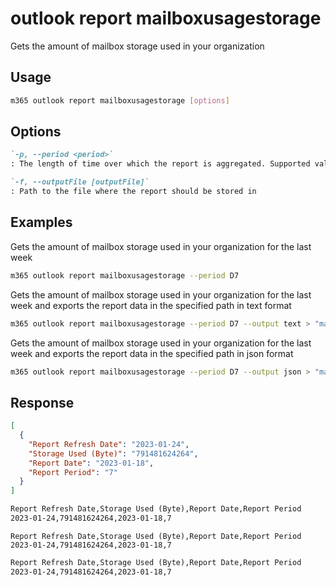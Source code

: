
# outlook report mailboxusagestorage

Gets the amount of mailbox storage used in your organization

## Usage

```sh
m365 outlook report mailboxusagestorage [options]
```

## Options

```md defintion-list
`-p, --period <period>`
: The length of time over which the report is aggregated. Supported values `D7,D30,D90,D180`

`-f, --outputFile [outputFile]`
: Path to the file where the report should be stored in
```

<Global />

## Examples

Gets the amount of mailbox storage used in your organization for the last week

```sh
m365 outlook report mailboxusagestorage --period D7
```

Gets the amount of mailbox storage used in your organization for the last week and exports the report data in the specified path in text format

```sh
m365 outlook report mailboxusagestorage --period D7 --output text > "mailboxusagestorage.txt"
```

Gets the amount of mailbox storage used in your organization for the last week and exports the report data in the specified path in json format

```sh
m365 outlook report mailboxusagestorage --period D7 --output json > "mailboxusagestorage.json"
```

## Response

<Tabs>
  <TabItem value="json" label="JSON">

  ```json
  [
    {
      "Report Refresh Date": "2023-01-24",
      "Storage Used (Byte)": "791481624264",
      "Report Date": "2023-01-18",
      "Report Period": "7"
    }
  ]
  ```

  </TabItem>
  <TabItem value="text" label="Text">

  ```txt
  Report Refresh Date,Storage Used (Byte),Report Date,Report Period
  2023-01-24,791481624264,2023-01-18,7
  ```

  </TabItem>
  <TabItem value="csv" label="CSV">

  ```csv
  Report Refresh Date,Storage Used (Byte),Report Date,Report Period
  2023-01-24,791481624264,2023-01-18,7
  ```

  </TabItem>
  <TabItem value="md" label="Markdown">

  ```md
  Report Refresh Date,Storage Used (Byte),Report Date,Report Period
  2023-01-24,791481624264,2023-01-18,7
  ```

  </TabItem>
</Tabs>
